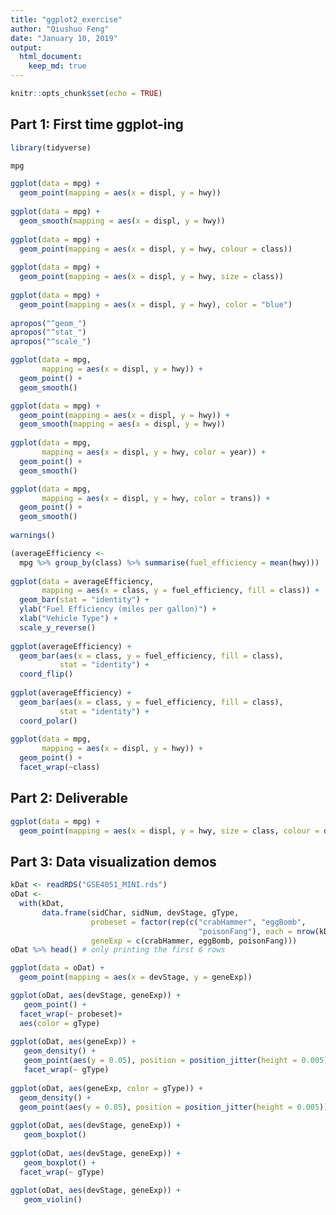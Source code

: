 ```yaml
---
title: "ggplot2_exercise"
author: "Qiushuo Feng"
date: "January 10, 2019"
output:
  html_document:
    keep_md: true
---
```


```r
knitr::opts_chunk$set(echo = TRUE)
```

## Part 1: First time ggplot-ing
```r
library(tidyverse)

mpg

ggplot(data = mpg) +
  geom_point(mapping = aes(x = displ, y = hwy))
  
ggplot(data = mpg) +
  geom_smooth(mapping = aes(x = displ, y = hwy))
  
ggplot(data = mpg) +
  geom_point(mapping = aes(x = displ, y = hwy, colour = class))
  
ggplot(data = mpg) +
  geom_point(mapping = aes(x = displ, y = hwy, size = class))
  
ggplot(data = mpg) + 
  geom_point(mapping = aes(x = displ, y = hwy), color = "blue")
  
apropos("^geom_")
apropos("^stat_")
apropos("^scale_")

ggplot(data = mpg, 
       mapping = aes(x = displ, y = hwy)) +
  geom_point() +
  geom_smooth()

ggplot(data = mpg) +
  geom_point(mapping = aes(x = displ, y = hwy)) +
  geom_smooth(mapping = aes(x = displ, y = hwy))
  
ggplot(data = mpg, 
       mapping = aes(x = displ, y = hwy, color = year)) +
  geom_point() +
  geom_smooth()

ggplot(data = mpg, 
       mapping = aes(x = displ, y = hwy, color = trans)) +
  geom_point() +
  geom_smooth()
  
warnings()

(averageEfficiency <- 
  mpg %>% group_by(class) %>% summarise(fuel_efficiency = mean(hwy)))
  
ggplot(data = averageEfficiency,
       mapping = aes(x = class, y = fuel_efficiency, fill = class)) +
  geom_bar(stat = "identity") +
  ylab("Fuel Efficiency (miles per gallon)") +
  xlab("Vehicle Type") +
  scale_y_reverse()
  
ggplot(averageEfficiency) + 
  geom_bar(aes(x = class, y = fuel_efficiency, fill = class),
           stat = "identity") +
  coord_flip()
  
ggplot(averageEfficiency) + 
  geom_bar(aes(x = class, y = fuel_efficiency, fill = class),
           stat = "identity") +
  coord_polar()
  
ggplot(data = mpg, 
       mapping = aes(x = displ, y = hwy)) +
  geom_point() +
  facet_wrap(~class)

```

## Part 2: Deliverable
```r
ggplot(data = mpg) +
  geom_point(mapping = aes(x = displ, y = hwy, size = class, colour = drv)) 
```

## Part 3: Data visualization demos
```r
kDat <- readRDS("GSE4051_MINI.rds")
oDat <-
  with(kDat,
       data.frame(sidChar, sidNum, devStage, gType,
                  probeset = factor(rep(c("crabHammer", "eggBomb",
                                          "poisonFang"), each = nrow(kDat))),
                  geneExp = c(crabHammer, eggBomb, poisonFang)))
oDat %>% head() # only printing the first 6 rows

ggplot(data = oDat) +
  geom_point(mapping = aes(x = devStage, y = geneExp))

ggplot(oDat, aes(devStage, geneExp)) + 
   geom_point() +
  facet_wrap(~ probeset)+
  aes(color = gType)
  
ggplot(oDat, aes(geneExp)) + 
   geom_density() +
   geom_point(aes(y = 0.05), position = position_jitter(height = 0.005)) +
   facet_wrap(~ gType)
   
ggplot(oDat, aes(geneExp, color = gType)) + 
  geom_density() +
  geom_point(aes(y = 0.05), position = position_jitter(height = 0.005))
  
ggplot(oDat, aes(devStage, geneExp)) + 
   geom_boxplot()
   
ggplot(oDat, aes(devStage, geneExp)) + 
   geom_boxplot() +
  facet_wrap(~ gType)
  
ggplot(oDat, aes(devStage, geneExp)) + 
   geom_violin()
```
